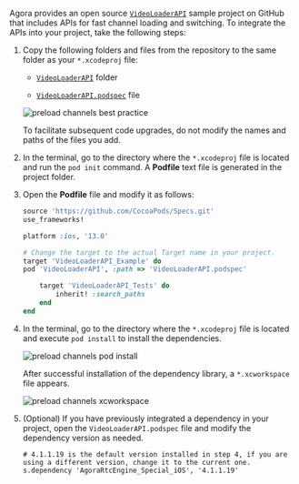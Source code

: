 Agora provides an open source [`VideoLoaderAPI`](https://github.com/AgoraIO-Community/VideoLoaderAPI) sample project on GitHub that includes APIs for fast channel loading and switching. To integrate the APIs into your project, take the following steps:

1. Copy the following folders and files from the repository to the same folder as your `*.xcodeproj` file:

    - [`VideoLoaderAPI`](https://github.com/AgoraIO-Community/VideoLoaderAPI/tree/main/iOS/VideoLoaderAPI) folder

    - [`VideoLoaderAPI.podspec`](https://github.com/AgoraIO-Community/VideoLoaderAPI/blob/main/iOS/VideoLoaderAPI.podspec) file

    ![preload channels best practice](/images/video-sdk/preload-channels-ios-videoloader.png)

    <Admonition type="info" title="Note">
    To facilitate subsequent code upgrades, do not modify the names and paths of the files you add.
    </Admonition>

1. In the terminal, go to the directory where the `*.xcodeproj` file is located and run the `pod init` command. A **Podfile** text file is generated in the project folder.

1. Open the **Podfile** file and modify it as follows:

    ```ruby
    source 'https://github.com/CocoaPods/Specs.git'
    use_frameworks!
    
    platform :ios, '13.0'
    
    # Change the target to the actual Target name in your project.
    target 'VideoLoaderAPI_Example' do
    pod 'VideoLoaderAPI', :path => 'VideoLoaderAPI.podspec'
    
        target 'VideoLoaderAPI_Tests' do
            inherit! :search_paths
        end
    end
    ```

1. In the terminal, go to the directory where the `*.xcodeproj` file is located and execute `pod install` to install the dependencies.

    ![preload channels pod install](/images/video-sdk/preload-channels-ios-pod-install.png)

    After successful installation of the dependency library, a `*.xcworkspace` file appears.

    ![preload channels xcworkspace](/images/video-sdk/preload-channels-ios-xcworkspace.png)

1. (Optional) If you have previously integrated a <Vg k="VSDK" /> dependency in your project, open the `VideoLoaderAPI.podspec` file and modify the dependency version as needed.

    ```shell
    # 4.1.1.19 is the default version installed in step 4, if you are using a different version, change it to the current one.
    s.dependency 'AgoraRtcEngine_Special_iOS', '4.1.1.19'
    ```
